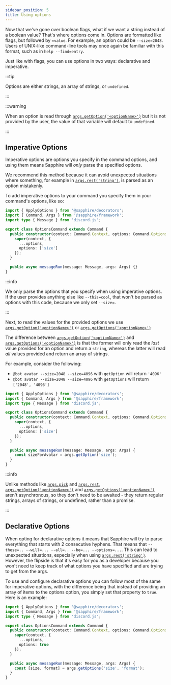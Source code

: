 ```yaml
---
sidebar_position: 5
title: Using options
---
```


Now that we've gone over boolean flags, what if we want a string instead of a boolean value? That's where options come
in. Options are formatted like flags, but followed by `=value`. For example, an option could be `--size=2048`. Users of
UNIX-like command-line tools may once again be familiar with this format, such as in `help --find=entry`.

Just like with flags, you can use options in two ways: declarative and imperative.

:::tip

Options are either strings, an array of strings, or `undefined`.

:::

:::warning

When an option is read through [`args.getOption('<optionName>')`][getoption] but it is not provided by the user, the
value of that variable will default to `undefined`.

:::

## Imperative Options

Imperative options are options you specify in the command options, and using them means Sapphire will _only_ parse the
specified options.

We recommend this method because it can avoid unexpected situations where something, for example in
[`args.rest('string')`][rest], is parsed as an option mistakenly.

To add imperative options to your command you specify them in your command's options, like so:

```typescript ts2esm2cjs|{7}|{9}
import { ApplyOptions } from '@sapphire/decorators';
import { Command, Args } from '@sapphire/framework';
import type { Message } from 'discord.js';

export class OptionsCommand extends Command {
  public constructor(context: Command.Context, options: Command.Options) {
    super(context, {
      ...options,
      options: ['size']
    });
  }

  public async messageRun(message: Message, args: Args) {}
}
```

:::info

We only parse the options that you specify when using imperative options. If the user provides anything else like
`--this=cool`, that won't be parsed as options with this code, because we only set `--size=`.

:::

Next, to read the values for the provided options we use [`args.getOption('<optionName>')`][getoption] or
[`args.getOptions('<optionName>')`][getoption]

The difference between [`args.getOption('<optionName>')`][getoption] and [`args.getOptions('<optionName>')`][getoptions]
is that the former will only read the _last_ value provided for an option and return a `string`, whereas the latter will
read _all_ values provided and return an array of strings.

For example, consider the following:

- `@bot avatar --size=2048 --size=4096` with `getOption` will return `'4096'`
- `@bot avatar --size=2048 --size=4096` with `getOptions` will return `['2048', '4096']`

```typescript ts2esm2cjs|{7,12}|{9,14}
import { ApplyOptions } from '@sapphire/decorators';
import { Command, Args } from '@sapphire/framework';
import type { Message } from 'discord.js';

export class OptionsCommand extends Command {
  public constructor(context: Command.Context, options: Command.Options) {
    super(context, {
      ...options,
      options: ['size']
    });
  }

  public async messageRun(message: Message, args: Args) {
    const sizeForAvatar = args.getOption('size');
  }
}
```

:::info

Unlike methods like [`args.pick`][pick] and [`args.rest`][rest], [`args.getOption('<optionName>')`][getoption] and
[`args.getOptions('<optionName>')`][getoption] aren't asynchronous, so they don't need to be awaited - they return
regular strings, arrays of strings, or undefined, rather than a promise.

:::

## Declarative Options

When opting for declarative options it means that Sapphire will try to parse everything that starts with 2 consecutive
hyphens. That means that `--these=.. --will=... --all=.. --be=... --options=...`. This can lead to unexpected
situations, especially when using [`args.rest('string')`][rest]. However, the flipside is that it's easy for you as a
developer because you won't need to keep track of what options you have specified and are trying to get from the args.

To use and configure declarative options you can follow most of the same for imperative options, with the difference
being that instead of providing an array of items to the options option, you simply set that property to `true`. Here is
an example:

```typescript ts2esm2cjs|{7,12}|{9,14}
import { ApplyOptions } from '@sapphire/decorators';
import { Command, Args } from '@sapphire/framework';
import type { Message } from 'discord.js';

export class OptionsCommand extends Command {
  public constructor(context: Command.Context, options: Command.Options) {
    super(context, {
      ...options,
      options: true
    });
  }

  public async messageRun(message: Message, args: Args) {
    const [size, format] = args.getOptions('size', 'format');
  }
}
```

[getoption]: ../../Documentation/api-framework/classes/Args#getOption
[getoptions]: ../../Documentation/api-framework/classes/Args#getOptions
[pick]: ../../Documentation/api-framework/classes/Args#pick
[rest]: ../../Documentation/api-framework/classes/Args#rest
